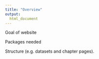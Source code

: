 ```yaml
---
title: "Overview"
output:
  html_document
---
```


Goal of website

Packages needed

Structure (e.g. datasets and chapter pages).